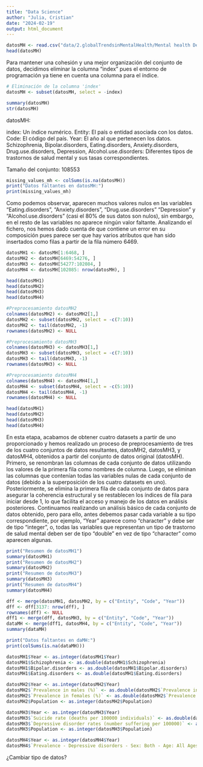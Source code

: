 ```yaml
---
title: "Data Science"
author: "Julia, Cristian"
date: "2024-02-19"
output: html_document
---
```


```r
datosMH <- read.csv("data/2.globalTrendsinMentalHealth/Mental health Depression disorder Data2.csv")
head(datosMH)
```
Para mantener una cohesión y una mejor organización del conjunto de datos, decidimos eliminar la columna "index" pues el entorno de programación ya tiene en cuenta una columna para el índice. 

```r
# Eliminación de la columna 'index'
datosMH <- subset(datosMH, select = -index)
```


```r
summary(datosMH)
str(datosMH)
```
datosMH:

index: Un índice numérico.
Entity: El país o entidad asociada con los datos.
Code: El código del país.
Year: El año al que pertenecen los datos.
Schizophrenia, Bipolar.disorders, Eating.disorders, Anxiety.disorders, Drug.use.disorders, Depression, Alcohol.use.disorders: Diferentes tipos de trastornos de salud mental y sus tasas correspondientes.

Tamaño del conjunto: 108553

```r
missing_values_mh <- colSums(is.na(datosMH))
print("Datos faltantes en datosMH:")
print(missing_values_mh)
```
Como podemos observar, aparecen muchos valores nulos en las variables "Eating.disorders", "Anxiety.disorders", "Drug.use.disorders" "Depression" y "Alcohol.use.disorders" (casi el 80% de sus datos son nulos), sin embargo, en el resto de las variables no aparece ningún valor faltante. Analizando el fichero, nos hemos dado cuenta de que contiene un error en su composición pues parece ser que hay varios atributos que han sido insertados como filas a partir de la fila número 6469.

```r
datosMH1 <- datosMH[1:6468, ]
datosMH2 <- datosMH[6469:54276, ]
datosMH3 <- datosMH[54277:102084, ]
datosMH4 <- datosMH[102085: nrow(datosMH), ]

head(datosMH1)
head(datosMH2)
head(datosMH3)
head(datosMH4)
```

```r
#Preprocesamiento datosMH2
colnames(datosMH2) <- datosMH2[1,]
datosMH2 <- subset(datosMH2, select = -c(7:10))
datosMH2 <- tail(datosMH2, -1)
rownames(datosMH2) <- NULL

#Preprocesamiento datosMH3
colnames(datosMH3) <- datosMH3[1,]
datosMH3 <- subset(datosMH3, select = -c(7:10))
datosMH3 <- tail(datosMH3, -1)
rownames(datosMH3) <- NULL

#Preprocesamiento datosMH4
colnames(datosMH4) <- datosMH4[1,]
datosMH4 <- subset(datosMH4, select = -c(5:10))
datosMH4 <- tail(datosMH4, -1)
rownames(datosMH4) <- NULL

head(datosMH1)
head(datosMH2)
head(datosMH3)
head(datosMH4)
```
En esta etapa, acabamos de obtener cuatro datasets a partir de uno proporcionado y hemos realizado un proceso de preprocesamiento de tres de los cuatro conjuntos de datos resultantes, datosMH2, datosMH3, y datosMH4, obtenidos a partir del conjunto de datos original (datosMH). Primero, se renombran las columnas de cada conjunto de datos utilizando los valores de la primera fila como nombres de columna. Luego, se eliminan las columnas que contenían todas las variables nulas de cada conjunto de datos (debido a la superposición de los cuatro datasets en uno). Posteriormente, se elimina la primera fila de cada conjunto de datos para asegurar la coherencia estructural y se restablecen los índices de fila para iniciar desde 1, lo que facilita el acceso y manejo de los datos en análisis posteriores. Continuamos realizando un análisis básico de cada conjunto de datos obtenido, pero para ello, antes debemos pasar cada variable a su tipo correspondiente, por ejemplo, "Year" aparece como "character" y debe ser de tipo "integer", o, todas las variables que representan un tipo de trastorno de salud mental deben ser de tipo "double" en vez de tipo "character" como aparecen algunas.

```r
print("Resumen de datosMH1")
summary(datosMH1)
print("Resumen de datosMH2")
summary(datosMH2)
print("Resumen de datosMH3")
summary(datosMH3)
print("Resumen de datosMH4")
summary(datosMH4)
```

```r

dff <- merge(datosMH1, datosMH2, by = c("Entity", "Code", "Year"))
dff <- dff[3137: nrow(dff), ]
rownames(dff) <- NULL
dff1 <- merge(dff, datosMH3, by = c("Entity", "Code", "Year"))
dataMH <- merge(dff1, datosMH4, by = c("Entity", "Code", "Year"))
summary(dataMH)

```

```r
print("Datos faltantes en daMH:")
print(colSums(is.na(dataMH)))
```
```r
datosMH1$Year <- as.integer(datosMH1$Year)
datosMH1$Schizophrenia <- as.double(datosMH1$Schizophrenia)
datosMH1$Bipolar.disorders <- as.double(datosMH1$Bipolar.disorders)
datosMH1$Eating.disorders <- as.double(datosMH1$Eating.disorders)

datosMH2$Year <- as.integer(datosMH2$Year)
datosMH2$`Prevalence in males (%)` <- as.double(datosMH2$`Prevalence in males (%)`)
datosMH2$`Prevalence in females (%)` <- as.double(datosMH2$`Prevalence in females (%)`)
datosMH2$Population <- as.integer(datosMH2$Population)

datosMH3$Year <- as.integer(datosMH3$Year)
datosMH3$`Suicide rate (deaths per 100000 individuals)` <- as.double(datosMH3$`Suicide rate (deaths per 100000 individuals)`)
datosMH3$`Depressive disorder rates (number suffering per 100000)` <- as.double(datosMH3$`Depressive disorder rates (number suffering per 100000)`)
datosMH3$Population <- as.integer(datosMH3$Population)

datosMH4$Year <- as.integer(datosMH4$Year)
datosMH4$`Prevalence - Depressive disorders - Sex: Both - Age: All Ages (Number) (people suffering from depression)` <- as.double(datosMH4$`Prevalence - Depressive disorders - Sex: Both - Age: All Ages (Number) (people suffering from depression)`)

```
¿Cambiar tipo de datos?


